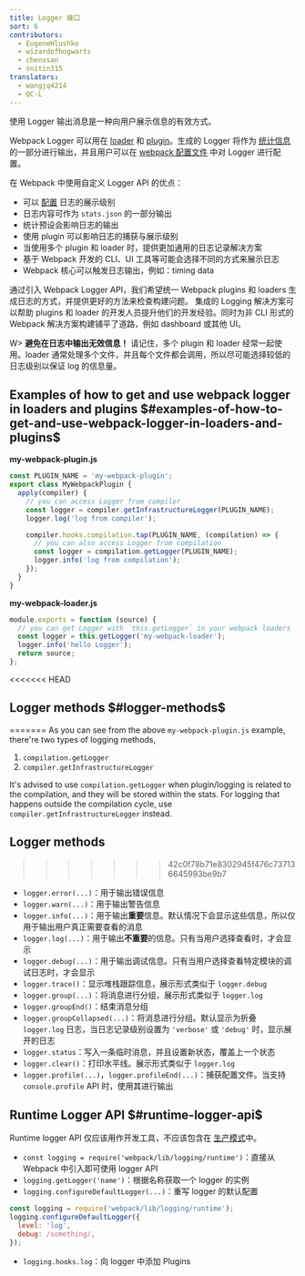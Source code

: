 ```yaml
---
title: Logger 接口
sort: 6
contributors:
  - EugeneHlushko
  - wizardofhogwarts
  - chenxsan
  - snitin315
translators:
  - wangjq4214
  - QC-L
---
```


使用 Logger 输出消息是一种向用户展示信息的有效方式。

Webpack Logger 可以用在 [loader](/loaders/) 和 [plugin](/api/plugins/#logging)。生成的 Logger 将作为 [统计信息](/api/stats/) 的一部分进行输出，并且用户可以在 [webpack 配置文件](/configuration/) 中对 Logger 进行配置。

在 Webpack 中使用自定义 Logger API 的优点：

- 可以 [配置](/configuration/stats/#statslogging) 日志的展示级别
- 日志内容可作为 `stats.json` 的一部分输出
- 统计预设会影响日志的输出
- 使用 plugin 可以影响日志的捕获与展示级别
- 当使用多个 plugin 和 loader 时，提供更加通用的日志记录解决方案
- 基于 Webpack 开发的 CLI、UI 工具等可能会选择不同的方式来展示日志
- Webpack 核心可以触发日志输出，例如：timing data

通过引入 Webpack Logger API，我们希望统一 Webpack plugins 和 loaders 生成日志的方式，并提供更好的方法来检查构建问题。 集成的 Logging 解决方案可以帮助 plugins 和 loader 的开发人员提升他们的开发经验。同时为非 CLI 形式的 Webpack 解决方案构建铺平了道路，例如 dashboard 或其他 UI。

W> **避免在日志中输出无效信息！** 请记住，多个 plugin 和 loader 经常一起使用。loader 通常处理多个文件，并且每个文件都会调用，所以尽可能选择较低的日志级别以保证 log 的信息量。

## Examples of how to get and use webpack logger in loaders and plugins $#examples-of-how-to-get-and-use-webpack-logger-in-loaders-and-plugins$

**my-webpack-plugin.js**

```js
const PLUGIN_NAME = 'my-webpack-plugin';
export class MyWebpackPlugin {
  apply(compiler) {
    // you can access Logger from compiler
    const logger = compiler.getInfrastructureLogger(PLUGIN_NAME);
    logger.log('log from compiler');

    compiler.hooks.compilation.tap(PLUGIN_NAME, (compilation) => {
      // you can also access Logger from compilation
      const logger = compilation.getLogger(PLUGIN_NAME);
      logger.info('log from compilation');
    });
  }
}
```

**my-webpack-loader.js**

```js
module.exports = function (source) {
  // you can get Logger with `this.getLogger` in your webpack loaders
  const logger = this.getLogger('my-webpack-loader');
  logger.info('hello Logger');
  return source;
};
```

<<<<<<< HEAD
## Logger methods $#logger-methods$
=======
As you can see from the above `my-webpack-plugin.js` example, there're two types of logging methods,

1. `compilation.getLogger`
2. `compiler.getInfrastructureLogger`

It's advised to use `compilation.getLogger` when plugin/logging is related to the compilation, and they will be stored within the stats. For logging that happens outside the compilation cycle, use `compiler.getInfrastructureLogger` instead.

## Logger methods
>>>>>>> 42c0f78b71e8302945f476c737136645993be9b7

- `logger.error(...)`：用于输出错误信息
- `logger.warn(...)`：用于输出警告信息
- `logger.info(...)`：用于输出**重要**信息。默认情况下会显示这些信息，所以仅用于输出用户真正需要查看的消息
- `logger.log(...)`：用于输出**不重要**的信息。只有当用户选择查看时，才会显示
- `logger.debug(...)`：用于输出调试信息。只有当用户选择查看特定模块的调试日志时，才会显示
- `logger.trace()`：显示堆栈跟踪信息，展示形式类似于 `logger.debug`
- `logger.group(...)`：将消息进行分组，展示形式类似于 `logger.log`
- `logger.groupEnd()`：结束消息分组
- `logger.groupCollapsed(...)`：将消息进行分组。默认显示为折叠 `logger.log` 日志，当日志记录级别设置为 `'verbose'` 或 `'debug'` 时，显示展开的日志
- `logger.status`：写入一条临时消息，并且设置新状态，覆盖上一个状态
- `logger.clear()`：打印水平线。展示形式类似于 `logger.log`
- `logger.profile(...)`，`logger.profileEnd(...)`：捕获配置文件。当支持 `console.profile` API 时，使用其进行输出

## Runtime Logger API $#runtime-logger-api$

Runtime logger API 仅应该用作开发工具，不应该包含在 [生产模式](/configuration/mode/#mode-production)中。

- `const logging = require('webpack/lib/logging/runtime')`：直接从 Webpack 中引入即可使用 logger API
- `logging.getLogger('name')`：根据名称获取一个 logger 的实例
- `logging.configureDefaultLogger(...)`：重写 logger 的默认配置

```javascript
const logging = require('webpack/lib/logging/runtime');
logging.configureDefaultLogger({
  level: 'log',
  debug: /something/,
});
```

- `logging.hooks.log`：向 logger 中添加 Plugins
